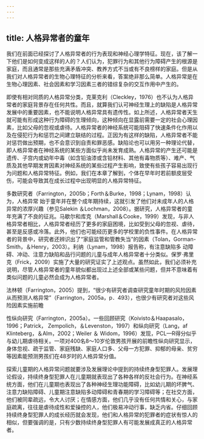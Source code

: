 ```yaml
---
---
---
```

title: 人格异常者的童年
---



我们在前面已经探讨了人格异常者的行为表现和神经心理学特征。现在，该了解一下他们是如何变成这样的人的？人们认为，犯罪行为和其他行为障碍产生的根源是家庭，而且通常是那些充满矛盾冲突、教养方式不当或有不良榜样的家庭。但是从我们对人格异常者的生物心理特征的分析来看，答案绝非那么简单。人格异常是在生物心理因素、社会因素和学习因素三者的错综复杂的交互作用中产生的。

即使有相对同质的人格异常分类，克莱克利（Cleckley，1976）也不认为人格异常者的家庭背景存在任何共性。而且，就算我们认可神经生理上的缺陷是人格异常发展中的重要因素，也不能说明人格异常具有遗传性。如上所述，人格异常者天生就可能有形成这种行为障碍的生理倾向，这种倾向在显露前需要一定的社会心理因素，比如父母的忽视或虐待。人格异常者的神经系统可能阻碍了快速条件化作用以及在侵犯行为和惩罚之间建立联结的过程。正因为有这样的缺陷，人格异常者不能对惩罚做出预期，也不会意识到自责和罪恶感。缺陷论也可以用另一种理论代替，即人格异常者在神经系统的某些方面似乎尚未发育成熟。人格异常的产生还可能是遗传、子宫内或幼年中毒（如含铅油漆或含铅材料、其他有毒物质等）、难产、气质及其他早期发育因素对神经系统的某些过程产生影响，致使有些孩子容易出现行为问题和人格异常特征。例如，我们在本章了解到，个体在早年时若前额皮层受伤，可能会导致其在成长过程中出现明显的人格异常特征。

多数研究者（Farrington，2005b；Forth＆Burke，1998；Lynam，1998）认为，人格异常 始于童年并在整个成年期持续，这就引发了他们对未成年人的人格异常的浓厚兴趣（参见Salekin ＆Lochman，2008）。据研究，人格异常者的童年充满了不良的征兆。马歇尔和库克（Marshall＆Cooke，1999）发现，与非人格异常者相比，人格异常者经历了更多的家庭困境，比如受到父母的忽视、虐待，甚至是反感或冷落。此外，他们也可能经历更多的学校里的负性事件。在人格异常者的背景中，研究者还辨识出了“家庭监管和管教失当”的因素（Tolan，Gorman-Smith，＆Henry，2003）。利纳（Lynam，1998）报告称，有注意缺陷多 动障碍、冲动、注意力缺陷和品行问题的儿童与成年人格异常者十分类似。保罗·弗里克（Frick，2009）实施了大量的研究证实了上述观点。虽然如此，我们必须补充说明，尽管人格异常者的童年貌似都出现过上述全部或某些问题，但并不意味着有类似问题的儿童必然会成为人格异常者。

法林顿（Farrington，2005）提到，“很少有研究者调查研究童年时期的风险因素从而预测人格异常”（Farrington，2005a，p．493），也很少有研究者对这些风险因素实施前瞻



性纵向研究（Farrington，2005a）。一些回顾研究（Koivisto＆Haapasalo，1996；Patrick， Zempolich，＆Levenston，1997）和纵向研究（Lang，af Klinteberg，＆Alm，2002；Weiler ＆ Widom，1996）发现，PCL—R得分似乎与幼儿期虐待相关。一项对400名8～10岁伦敦男孩开展的前瞻性纵向研究显示，身体忽视、疏于监管、家庭残缺、家庭人口多、父母一方犯罪、抑郁的母亲、贫穷等因素能预测男孩们在48岁时的人格异常分值。

探索儿童期的人格异常问题就要涉及发展理论中提到的持续终身型犯罪人。发展理论假设，持续终身型犯罪人在儿童期就表现出了各种各样的反社会行为。在神经系统方面，他们在儿童期也表现出了各种神经生理功能障碍，比如幼儿期的坏脾气、注意力缺陷障碍、儿童期注意缺陷多动障碍和青春期的学习障碍等；在社交方面，他们被同辈疏远，令大人讨厌；在情感方面，他们几乎没有任何共情和关心，与家庭疏离，往往是虐待成性和爱操控的人，他们极易冲动行事，缺乏内省。仔细回顾持续终身型犯罪人的成长经历就会发现，他们和人格异常的犯罪者的症状有惊人的相似，但要强调的是，只有少数持续终身型犯罪人有可能发展成真正的人格异常者。